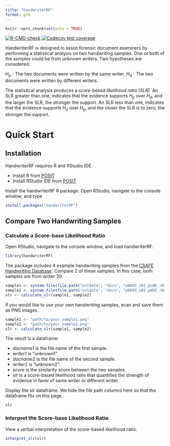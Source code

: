 ```yaml
---
title: "handwriterRF"
format: gfm
---
```


```r
knitr::opts_chunk$set(echo = TRUE)
```

<!-- badges: start -->
  [![R-CMD-check](https://github.com/CSAFE-ISU/handwriterRF/actions/workflows/R-CMD-check.yaml/badge.svg)](https://github.com/CSAFE-ISU/handwriterRF/actions/workflows/R-CMD-check.yaml)
  [![Codecov test coverage](https://codecov.io/gh/CSAFE-ISU/handwriterRF/graph/badge.svg)](https://app.codecov.io/gh/CSAFE-ISU/handwriterRF)
<!-- badges: end -->

HandwriterRF is designed to assist forensic document examiners by performing a statistical analysis on two handwriting samples. One or both of the samples could be from unknown writers. Two hypotheses are considered:

$H_p: \text{The two documents were written by the same writer.}$ $H_d: \text{The two documents were written by different writers.}$

The statistical analysis produces a *score-based likelihood ratio (SLR)*. An SLR greater than one, indicates that the evidence supports $H_p$ over $H_d$, and the larger the SLR, the stronger the support. An SLR less than one, indicates that the evidence supports $H_d$ over $H_p$, and the closer the SLR is to zero, the stronger the support.

# Quick Start

## Installation

HandwriterRF requires R and RStudio IDE.

-   Install R from [POSIT](https://posit.co/download/rstudio-desktop/)
-   Install RStudio IDE from [POSIT](https://posit.co/download/rstudio-desktop/)

Install the handwriterRF R package. Open RStudio, navigate to the console window, and type

```r
install.packages("handwriterRF")
```

## Compare Two Handwriting Samples
### Calculate a Score-base Likelihood Ratio
Open RStudio, navigate to the console window, and load handwriterRF.
```r
library(handwriterRF)
```

The package includes 4 example handwriting samples from the [CSAFE Handwriting Database](https://forensicstats.org/handwritingdatabase/). Compare 2 of these samples. In this case, both samples are from writer 30.
```r
sample1 <- system.file(file.path("extdata", "docs", "w0005_s01_pLND_r03.png"), package = "handwriterRF")
sample2 <- system.file(file.path("extdata", "docs", "w0005_s02_pWOZ_r02.png"), package = "handwriterRF")
slr <- calculate_slr(sample1, sample2)
```

If you would like to use your own handwriting samples, scan and save them as PNG images. 
```r
sample1 <- "path/to/your_sample1.png"
sample2 <- "path/to/your_sample2.png"
slr <- calculate_slr(sample1, sample2)
```

The result is a dataframe:

-   *docname1* is the file name of the first sample.
-   *writer1* is "unknown1".
-   *docname2* is the file name of the second sample.
-   *writer2* is "unknown2".
-   *score* is the similarity score between the two samples.
-   *slr* is a score-based likelihood ratio that quantifies the strength of evidence in favor of same writer or different writer.

Display the slr dataframe. We hide the file path columns here so that the dataframe fits on this page.

```r
slr
```

### Interpret the Score-base Likelihood Ratio
View a verbal interpretation of the score-based likelihood ratio.
```r
interpret_slr(slr)
```

